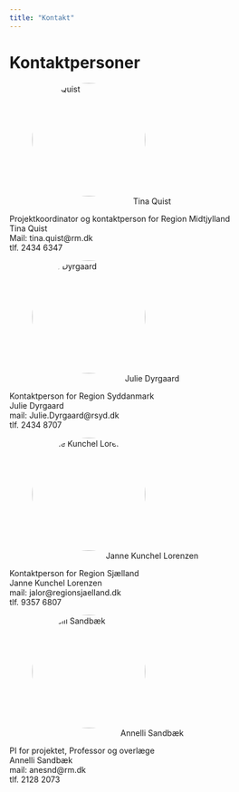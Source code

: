 ```yaml
---
title: "Kontakt"
---
```


```{=html}
<style>
.profile-picture {
  display: inline-block;
  border-radius: 50%;
  object-fit: cover;
  width: 200px;
  height: 200px;
}

figcaption {
  text-align: center;
}
</style>
```

# Kontaktpersoner

::: {layout-ncol="2"}
![Tina Quist](/images/Tina maj_farve.jpg){.profile-picture}

Projektkoordinator og kontaktperson for Region Midtjylland\
Tina Quist\
Mail: tina.quist\@rm.dk\
tlf. 2434 6347

![Julie Dyrgaard](/images/julie.jpg){.profile-picture}

Kontaktperson for Region Syddanmark\
Julie Dyrgaard\
mail: Julie.Dyrgaard\@rsyd.dk\
tlf. 2434 8707

![Janne Kunchel Lorenzen](/images/janne.jpg){.profile-picture}

Kontaktperson for Region Sjælland\
Janne Kunchel Lorenzen\
mail: jalor\@regionsjaelland.dk\
tlf. 9357 6807

![Annelli Sandbæk](/images/annelli.jpg){.profile-picture}

PI for projektet, Professor og overlæge\
Annelli Sandbæk\
mail: anesnd\@rm.dk\
tlf. 2128 2073

:::
